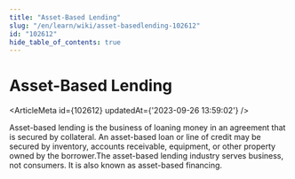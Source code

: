```yaml
---
title: "Asset-Based Lending"
slug: "/en/learn/wiki/asset-basedlending-102612"
id: "102612"
hide_table_of_contents: true
---
```



# Asset-Based Lending

<ArticleMeta id={102612} updatedAt={'2023-09-26 13:59:02'} />
<div className='border-solid border-b border-t-0 my-4 border-[var(--ifm-color-gray-300)]' />

Asset-based lending is the business of loaning money in an agreement that is secured by collateral. An asset-based loan or line of credit may be secured by inventory, accounts receivable, equipment, or other property owned by the borrower.The asset-based lending industry serves business, not consumers. It is also known as asset-based financing.
